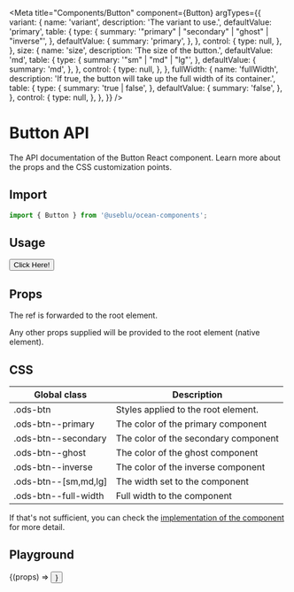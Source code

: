 
<Meta
  title="Components/Button"
  component={Button}
  argTypes={{
    variant: {
      name: 'variant',
      description: 'The variant to use.',
      defaultValue: 'primary',
      table: {
        type: {
          summary: '"primary" | "secondary" | "ghost" | "inverse"',
        },
        defaultValue: {
          summary: 'primary',
        },
      },
      control: {
        type: null,
      },
    },
    size: {
      name: 'size',
      description: 'The size of the button.',
      defaultValue: 'md',
      table: {
        type: {
          summary: '"sm" | "md" | "lg"',
        },
        defaultValue: {
          summary: 'md',
        },
      },
      control: {
        type: null,
      },
    },
    fullWidth: {
      name: 'fullWidth',
      description:
        'If true, the button will take up the full width of its container.',
      table: {
        type: {
          summary: 'true | false',
        },
        defaultValue: {
          summary: 'false',
        },
      },
      control: {
        type: null,
      },
    },
  }}
/>

# Button API

The API documentation of the Button React component. Learn more about the props and the CSS customization points.

## Import

```javascript
import { Button } from '@useblu/ocean-components';
```

## Usage

<Canvas withSource="open" withToolbar>
  <Story name="Usage">
    <Button>Click Here!</Button>
  </Story>
</Canvas>

## Props

<ArgsTable of="." showComponent={false} />

The ref is forwarded to the root element.

Any other props supplied will be provided to the root element (native element).

## CSS

| Global class         | Description                          |
| -------------------- | ------------------------------------ |
| .ods-btn             | Styles applied to the root element.  |
| .ods-btn--primary    | The color of the primary component   |
| .ods-btn--secondary  | The color of the secondary component |
| .ods-btn--ghost      | The color of the ghost component     |
| .ods-btn--inverse    | The color of the inverse component   |
| .ods-btn--[sm,md,lg] | The width set to the component       |
| .ods-btn--full-width | Full width to the component          |

If that's not sufficient, you can check the [implementation of the component](https://github.com/Pagnet/ocean-ds-web/blob/master/src/Button/Button.tsx) for more detail.

## Playground

<Canvas>
  <Story
    name="Playground"
    args={{ children: 'My Button' }}
    argTypes={{
      children: {
        name: 'children',
        control: 'text',
      },
      variant: {
        name: 'variant',
        control: {
          type: 'select',
          options: ['primary', 'secondary', 'ghost', 'inverse'],
        },
      },
      size: {
        name: 'size',
        control: {
          type: 'select',
          options: ['sm', 'md', 'lg'],
        },
      },
      fullWidth: {
        name: 'fullWidth',
        control: 'boolean',
      },
    }}
  >
    {(props) => <Button {...props} />}
  </Story>
</Canvas>

<ArgsTable story="Playground" of="." />
